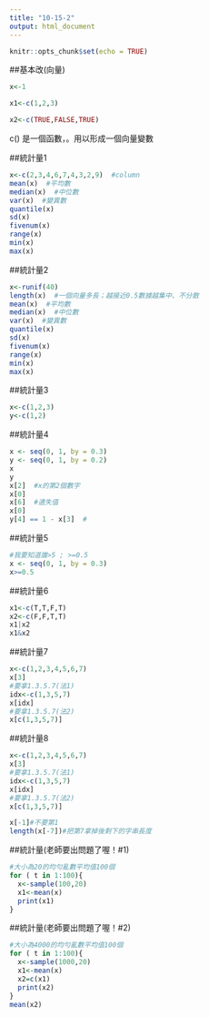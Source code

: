 ```yaml
---
title: "10-15-2"
output: html_document
---
```


```r
knitr::opts_chunk$set(echo = TRUE)
```

##基本改(向量)
```r
x<-1
```
```r
x1<-c(1,2,3)
```
```r
x2<-c(TRUE,FALSE,TRUE)
```
c() 是一個函數，。用以形成一個向量變數

##統計量1
```r
x<-c(2,3,4,6,7,4,3,2,9)  #column
mean(x)  #平均數
median(x)  #中位數
var(x)  #變異數
quantile(x)  
sd(x)
fivenum(x)
range(x)
min(x)
max(x)
```
##統計量2
```r
x<-runif(40)
length(x)  #一個向量多長；越接近0.5數據越集中、不分散
mean(x)  #平均數
median(x)  #中位數
var(x)  #變異數
quantile(x)  
sd(x)
fivenum(x)
range(x)
min(x)
max(x)
```
##統計量3
```r
x<-c(1,2,3)
y<-c(1,2)
```
##統計量4
```r
x <- seq(0, 1, by = 0.3)
y <- seq(0, 1, by = 0.2)
x
y
x[2]  #x的第2個數字
x[0]
x[6]  #遺失值
x[0]
y[4] == 1 - x[3]  #
```
##統計量5
```r
#我要知道誰>5 ; >=0.5
x <- seq(0, 1, by = 0.3)
x>=0.5
```
##統計量6
```r
x1<-c(T,T,F,T)
x2<-c(F,F,T,T)
x1|x2
x1&x2
```
##統計量7
```r
x<-c(1,2,3,4,5,6,7)
x[3]
#要拿1.3.5.7(法1)
idx<-c(1,3,5,7)
x[idx]
#要拿1.3.5.7(法2)
x[c(1,3,5,7)]
```
##統計量8
```r
x<-c(1,2,3,4,5,6,7)
x[3]
#要拿1.3.5.7(法1)
idx<-c(1,3,5,7)
x[idx]
#要拿1.3.5.7(法2)
x[c(1,3,5,7)]

x[-1]#不要第1
length(x[-7])#把第7拿掉後剩下的字串長度
```
##統計量(老師要出問題了喔！#1)
```r
#大小為20的均勻亂數平均值100個
for ( t in 1:100){
  x<-sample(100,20)
  x1<-mean(x)
  print(x1)
}
```
##統計量(老師要出問題了喔！#2)
```r
#大小為4000的均勻亂數平均值100個
for ( t in 1:100){
  x<-sample(1000,20)
  x1<-mean(x)  
  x2=c(x1)
  print(x2)
}  
mean(x2)
```